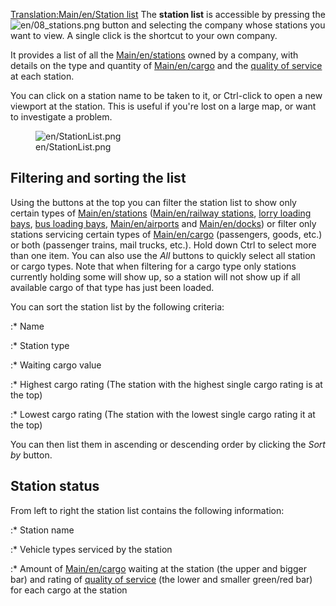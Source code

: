 [[Translation:Main/en/Station list]]
{{en/-}}
The '''station list''' is accessible by pressing the [[File:en/08 stations.png]] button and selecting the company whose stations you want to view. A single click is the shortcut to your own company.

It provides a list of all the [[Main/en/stations]] owned by a company, with details on the type and quantity of [[Main/en/cargo]] and the [[Main/en/Game mechanics#Station rating|quality of service]] at each station.

You can click on a station name to be taken to it, or Ctrl-click to open a new viewport at the station. This is useful if you're lost on a large map, or want to investigate a problem.

[[File:en/StationList.png]]

==Filtering and sorting the list==
Using the buttons at the top you can filter the station list to show only certain types of [[Main/en/stations]] ([[Main/en/railway station]]s, [[Main/en/Loading Bays#Lorry Loading Bay|lorry loading bays]], [[Main/en/Loading Bays#Bus Loading Bay|bus loading bays]], [[Main/en/airports]] and [[Main/en/docks]]) or filter only stations servicing certain types of [[Main/en/cargo]] (passengers, goods, etc.) or both (passenger trains, mail trucks, etc.). Hold down Ctrl to select more than one item. You can also use the ''All'' buttons to quickly select all station or cargo types. Note that when filtering for a cargo type only stations currently holding some will show up, so a station will not show up if all available cargo of that type has just been loaded.

You can sort the station list by the following criteria:
:* Name
:* Station type
:* Waiting cargo value
:* Highest cargo rating (The station with the highest single cargo rating is at the top)
:* Lowest cargo rating (The station with the lowest single cargo rating it at the top)

You can then list them in ascending or descending order by clicking the ''Sort by'' button.

==Station status==
From left to right the station list contains the following information:
:* Station name
:* Vehicle types serviced by the station
:* Amount of [[Main/en/cargo]] waiting at the station (the upper and bigger bar) and rating of [[Main/en/Game mechanics#Station rating|quality of service]] (the lower and smaller green/red bar) for each cargo at the station